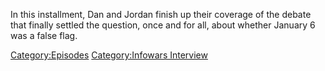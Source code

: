 {{DEFAULTSORT:
    #_EPISODE_0889:The Debate Of The Century, Part 2
}}{{Episode
    | title           = The Debate Of The Century, Part 2
    | caption         = Listen to this episode on [https://knowledgefight.libsyn.com/889-the-debate-of-the-century-part-2 Libsyn], Read the [[Transcript/889: The Debate Of The Century, Part 2|Unofficial Transcript]], View discussion on [https://reddit.com/1970nnu Reddit]
    | episodeNumber   = 889
    | length          = 04:00:01
    | airDate         = January 15, 2024
    | episodeType     = [[:Category:Infowars Interview|Infowars Interview]]
    | previousEpisode = [[888: The Debate Of The Century, Part 1]]
    | nextEpisode     = [[890: January 16, 2024]]
}}

{{Stub}}

In this installment, Dan and Jordan finish up their coverage of the debate that finally settled the question, once and for all, about whether January 6 was a false flag.

[[Category:Episodes]]
[[Category:Infowars Interview]]
